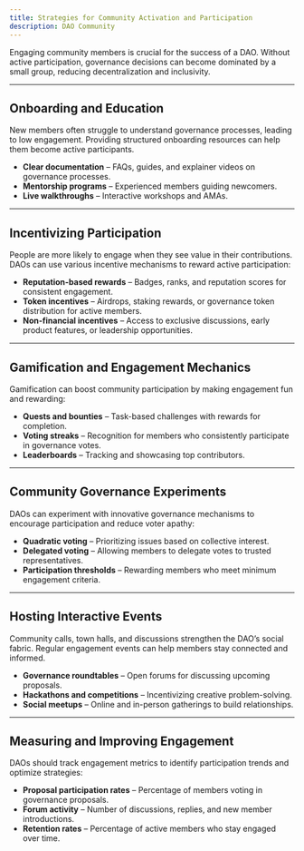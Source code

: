 ```yaml
---
title: Strategies for Community Activation and Participation
description: DAO Community
---
```


Engaging community members is crucial for the success of a DAO. Without active participation, governance decisions can become dominated by a small group, reducing decentralization and inclusivity.

---

## **Onboarding and Education**  

New members often struggle to understand governance processes, leading to low engagement. Providing structured onboarding resources can help them become active participants.  

- **Clear documentation** – FAQs, guides, and explainer videos on governance processes.  
- **Mentorship programs** – Experienced members guiding newcomers.  
- **Live walkthroughs** – Interactive workshops and AMAs.  

---  

## **Incentivizing Participation**  

People are more likely to engage when they see value in their contributions. DAOs can use various incentive mechanisms to reward active participation:  

- **Reputation-based rewards** – Badges, ranks, and reputation scores for consistent engagement.  
- **Token incentives** – Airdrops, staking rewards, or governance token distribution for active members.  
- **Non-financial incentives** – Access to exclusive discussions, early product features, or leadership opportunities.  

---  

## **Gamification and Engagement Mechanics**  

Gamification can boost community participation by making engagement fun and rewarding:  

- **Quests and bounties** – Task-based challenges with rewards for completion.  
- **Voting streaks** – Recognition for members who consistently participate in governance votes.  
- **Leaderboards** – Tracking and showcasing top contributors.  

---  

## **Community Governance Experiments**  

DAOs can experiment with innovative governance mechanisms to encourage participation and reduce voter apathy:  

- **Quadratic voting** – Prioritizing issues based on collective interest.  
- **Delegated voting** – Allowing members to delegate votes to trusted representatives.  
- **Participation thresholds** – Rewarding members who meet minimum engagement criteria.  

---  

## **Hosting Interactive Events**  

Community calls, town halls, and discussions strengthen the DAO’s social fabric. Regular engagement events can help members stay connected and informed.  

- **Governance roundtables** – Open forums for discussing upcoming proposals.  
- **Hackathons and competitions** – Incentivizing creative problem-solving.  
- **Social meetups** – Online and in-person gatherings to build relationships.  

---  

## **Measuring and Improving Engagement**  

DAOs should track engagement metrics to identify participation trends and optimize strategies:  

- **Proposal participation rates** – Percentage of members voting in governance proposals.  
- **Forum activity** – Number of discussions, replies, and new member introductions.  
- **Retention rates** – Percentage of active members who stay engaged over time.  

